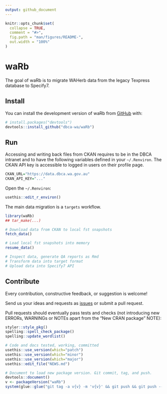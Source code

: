 ```yaml
---
output: github_document
---
```


<!-- README.md is generated from README.Rmd. Please edit that file -->

```r
knitr::opts_chunk$set(
  collapse = TRUE,
  comment = "#>",
  fig.path = "man/figures/README-",
  out.width = "100%"
)
```

# waRb

<!-- badges: start -->
<!-- badges: end -->

The goal of waRb is to migrate WAHerb data from the legacy Texpress database
to Specify7.

## Install

You can install the development version of waRb from [GitHub](https://github.com/) with:

``` r
# install.packages("devtools")
devtools::install_github("dbca-wa/waRb")
```

## Run

Accessing and writing back files from CKAN requires to be in the DBCA intranet 
and to have the following variables defined in your `~/.Renviron`.
The CKAN API key is accessible to logged in users on their profile page.

```r
CKAN_URL="https://data.dbca.wa.gov.au"
CKAN_API_KEY="..."
```

Open the `~/.Renviron`:

```r
usethis::edit_r_environ()
```



The main data migration is a `targets` workflow.

```r
library(waRb)
## tar_make(...)

# Download data from CKAN to local fst snapshots
fetch_data() 

# Load local fst snapshots into memory
resume_data()

# Inspect data, generate QA reports as Rmd
# Transform data into target format
# Upload data into Specify7 API

```

## Contribute
Every contribution, constructive feedback, or suggestion is welcome! 

Send us your ideas and requests as 
[issues](https://github.com/dbca-wa/waRb/issues) or submit a pull request.

Pull requests should eventually pass tests and checks (not introducing new 
ERRORs, WARNINGs or NOTEs apart from the "New CRAN package" NOTE):

```r
styler::style_pkg()
spelling::spell_check_package()
spelling::update_wordlist()

# Code and docs tested, working, committed
usethis::use_version(which="patch")
usethis::use_version(which="minor")
usethis::use_version(which="major")
usethis::edit_file("NEWS.md")

# Document to load new package version. Git commit, tag, and push.
devtools::document()
v <- packageVersion("waRb")
system(glue::glue("git tag -a v{v} -m 'v{v}' && git push && git push --tags"))
```

